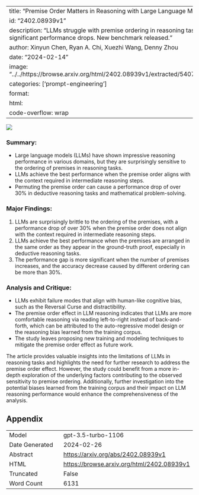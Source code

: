 
---
title: "Premise Order Matters in Reasoning with Large Language Models"
id: "2402.08939v1"
description: "LLMs struggle with premise ordering in reasoning tasks, leading to significant performance drops. New benchmark released."
author: Xinyun Chen, Ryan A. Chi, Xuezhi Wang, Denny Zhou
date: "2024-02-14"
image: "../../https://browse.arxiv.org/html/2402.08939v1/extracted/5407747/img/figure2.png"
categories: ['prompt-engineering']
format:
  html:
    code-overflow: wrap
---

![](../../https://browse.arxiv.org/html/2402.08939v1/extracted/5407747/img/figure2.png)

### **Summary:**
- Large language models (LLMs) have shown impressive reasoning performance in various domains, but they are surprisingly sensitive to the ordering of premises in reasoning tasks.
- LLMs achieve the best performance when the premise order aligns with the context required in intermediate reasoning steps.
- Permuting the premise order can cause a performance drop of over 30% in deductive reasoning tasks and mathematical problem-solving.

### **Major Findings:**
1. LLMs are surprisingly brittle to the ordering of the premises, with a performance drop of over 30% when the premise order does not align with the context required in intermediate reasoning steps.
2. LLMs achieve the best performance when the premises are arranged in the same order as they appear in the ground-truth proof, especially in deductive reasoning tasks.
3. The performance gap is more significant when the number of premises increases, and the accuracy decrease caused by different ordering can be more than 30%.

### **Analysis and Critique:**
- LLMs exhibit failure modes that align with human-like cognitive bias, such as the Reversal Curse and distractibility.
- The premise order effect in LLM reasoning indicates that LLMs are more comfortable reasoning via reading left-to-right instead of back-and-forth, which can be attributed to the auto-regressive model design or the reasoning bias learned from the training corpus.
- The study leaves proposing new training and modeling techniques to mitigate the premise order effect as future work.

The article provides valuable insights into the limitations of LLMs in reasoning tasks and highlights the need for further research to address the premise order effect. However, the study could benefit from a more in-depth exploration of the underlying factors contributing to the observed sensitivity to premise ordering. Additionally, further investigation into the potential biases learned from the training corpus and their impact on LLM reasoning performance would enhance the comprehensiveness of the analysis.

## Appendix

|          |          |
|----------|----------|
| Model     | gpt-3.5-turbo-1106       |
| Date Generated     | 2024-02-26       |
| Abstract | [https://arxiv.org/abs/2402.08939v1](https://arxiv.org/abs/2402.08939v1)        |
| HTML     | [https://browse.arxiv.org/html/2402.08939v1](https://browse.arxiv.org/html/2402.08939v1)       |
| Truncated       | False       |
| Word Count       | 6131       |